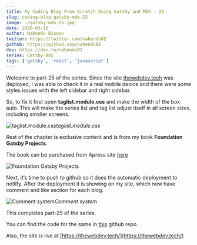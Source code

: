 ```yaml
---
title: My Coding Blog From Scratch Using Gatsby and MDX - 25
slug: coding-blog-gatsby-mdx-25
image: ./gatsby-mdx-25.jpg
date: 2020-03-16
author: Nabendu Biswas
twitter: https://twitter.com/nabendu82
github: https://github.com/nabendu82
dev: https://dev.to/nabendu82
series: Gatsby-mdx
tags: ['gatsby', 'react', 'javascript']
---
```


Welcome to part-25 of the series. Since the site [thewebdev.tech](https://thewebdev.tech/) was deployed, i was able to check it in a real mobile device and there were some styles issues with the left sidebar and right sidebar.

So, to fix it first open **taglist.module.css** and make the width of the box auto. This will make the series list and tag list adjust itself in all screen sizes, including smaller screens.

![taglist.module.css](https://res.cloudinary.com/dxkxvfo2o/image/upload/v1589955075/25-dev/1_i56tx1.png)*taglist.module.css*

Rest of the chapter is exclusive content and is from my book **Foundation Gatsby Projects**.

The book can be purchased from Apress site <a href="https://www.apress.com/in/book/9781484265574" target="_blank" rel="noopener noreferrer">here</a>


  


<div className={styles.image__small}>

![Foundation Gatsby Projects](https://res.cloudinary.com/dxkxvfo2o/image/upload/v1609570264/Foundation_Gatsby_zilffx.jpg)

</div>

Next, it’s time to push to github so it does the automatic deployment to netlify. After the deployment it is showing on my site, which now have comment and like section for each blog.

![Comment system](https://res.cloudinary.com/dxkxvfo2o/image/upload/v1589955075/25-dev/14_bwev7e.png)*Comment system*

This completes part-25 of the series.

You can find the code for the same in [this](https://github.com/nabendu82/thewebdev-public) github repo.

Also, the site is live at [https://thewebdev.tech/](https://thewebdev.tech/)

  

